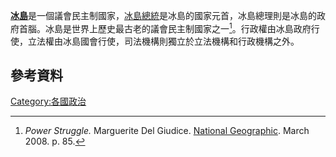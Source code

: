 {{expand|time=2016-02-02T06:44:45+00:00}}
'''[[冰島|冰島]]'''是一個議會民主制國家，[[冰島總統|冰島總統]]是冰島的國家元首，冰島總理則是冰島的政府首腦。冰島是世界上歷史最古老的議會民主制國家之一<ref>''Power Struggle.'' Marguerite Del Giudice. [[National_Geographic_(magazine)|National Geographic]]. March 2008. p. 85.</ref>。行政權由冰島政府行使，立法權由冰島國會行使，司法機構則獨立於立法機構和行政機構之外。

==參考資料==
{{Reflist}}

{{冰島主題}}
{{欧洲题目|政治}}
[[Category:各國政治|Category:各國政治]]
{{iceland-stub}}
